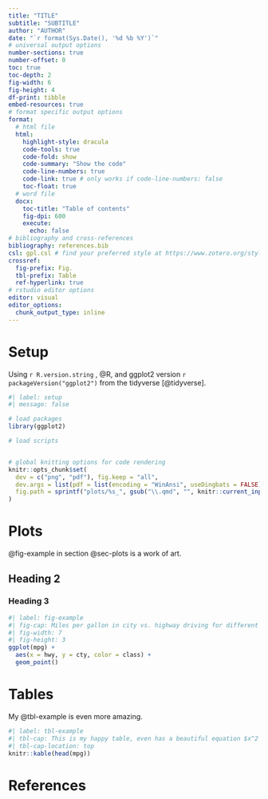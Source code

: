 ```yaml
---
title: "TITLE"
subtitle: "SUBTITLE"
author: "AUTHOR"
date: "`r format(Sys.Date(), '%d %b %Y')`"
# universal output options
number-sections: true
number-offset: 0
toc: true
toc-depth: 2
fig-width: 6
fig-height: 4
df-print: tibble
embed-resources: true
# format specific output options
format: 
  # html file
  html: 
    highlight-style: dracula
    code-tools: true
    code-fold: show
    code-summary: "Show the code"
    code-line-numbers: true
    code-link: true # only works if code-line-numbers: false
    toc-float: true
  # word file
  docx: 
    toc-title: "Table of contents"
    fig-dpi: 600
    execute:
      echo: false
# bibliography and cross-references
bibliography: references.bib
csl: gpl.csl # find your preferred style at https://www.zotero.org/styles
crossref:
  fig-prefix: Fig.
  tbl-prefix: Table
  ref-hyperlink: true
# rstudio editor options
editor: visual
editor_options: 
  chunk_output_type: inline
---
```


# Setup

Using `r R.version.string` , @R, and ggplot2 version `r packageVersion("ggplot2")` from the tidyverse [@tidyverse].

```r
#| label: setup
#| message: false

# load packages
library(ggplot2)

# load scripts


# global knitting options for code rendering
knitr::opts_chunk$set(
  dev = c("png", "pdf"), fig.keep = "all",
  dev.args = list(pdf = list(encoding = "WinAnsi", useDingbats = FALSE)),
  fig.path = sprintf("plots/%s_", gsub("\\.qmd", "", knitr::current_input()))
)
```

# Plots {#sec-plots}

@fig-example in section @sec-plots is a work of art.

## Heading 2

### Heading 3

```r
#| label: fig-example
#| fig-cap: Miles per gallon in city vs. highway driving for different car types.
#| fig-width: 7
#| fig-height: 3
ggplot(mpg) + 
  aes(x = hwy, y = cty, color = class) +
  geom_point()
```

# Tables

My @tbl-example is even more amazing.

```r
#| label: tbl-example
#| tbl-cap: This is my happy table, even has a beautiful equation $x^2 - \alpha$ 
#| tbl-cap-location: top
knitr::kable(head(mpg))
```

# References

::: {#refs}
:::
